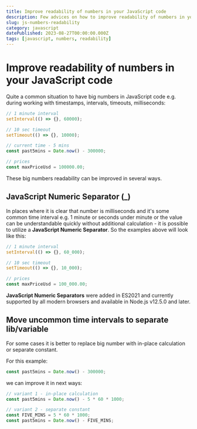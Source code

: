 ```yaml
---
title: Improve readability of numbers in your JavaScript code
description: Few advices on how to improve readability of numbers in your JavaScript code
slug: js-numbers-readability
category: javascript
datePublished: 2023-08-27T00:00:00.000Z
tags: [javascript, numbers, readability]
---
```


# Improve readability of numbers in your JavaScript code

Quite a common situation to have big numbers in JavaScript code e.g. during working with timestamps, intervals, timeouts, milliseconds:

```js
// 1 minute interval
setInterval(() => {}, 60000);

// 10 sec timeout
setTimeout(() => {}, 10000);

// current time - 5 mins
const past5mins = Date.now() - 300000;

// prices
const maxPriceUsd = 100000.00;
```

These big numbers readability can be improved in several ways.

## JavaScript Numeric Separator (_)

In places where it is clear that number is milliseconds and it's some common time interval e.g. 1 minute or seconds under minute or the value can be understandable quickly without additional calculation - it is possible to utilize a **JavaScript Numeric Separator**. So the examples above will look like this:

```js
// 1 minute interval
setInterval(() => {}, 60_000);

// 10 sec timeout
setTimeout(() => {}, 10_000);

// prices
const maxPriceUsd = 100_000.00;
```

**JavaScript Numeric Separators** were added in ES2021 and currently supported by all modern browsers and available in Node.js v12.5.0 and later.

## Move uncommon time intervals to separate lib/variable

For some cases it is better to replace big number with in-place calculation or separate constant.

For this example:
```js
const past5mins = Date.now() - 300000;
```

we can improve it in next ways:

```js
// variant 1 - in-place calculation
const past5mins = Date.now() - 5 * 60 * 1000;

// variant 2 - separate constant
const FIVE_MINS = 5 * 60 * 1000;
const past5mins = Date.now() - FIVE_MINS;
```
